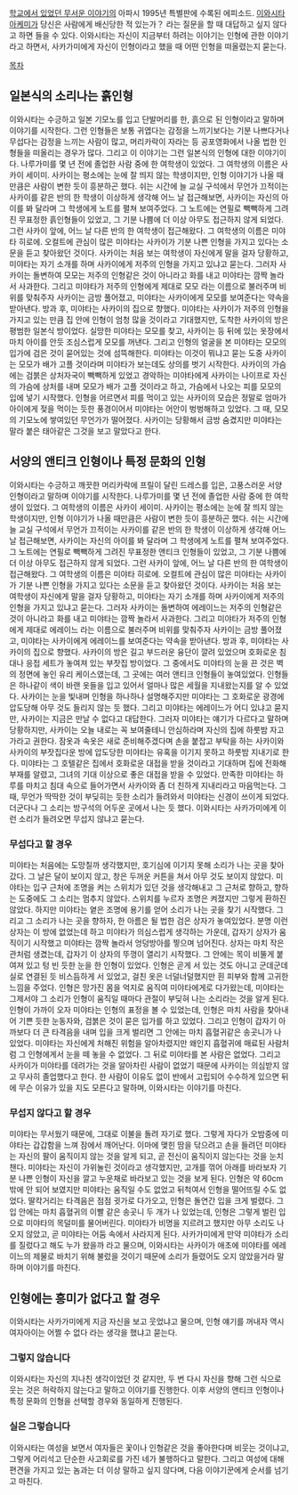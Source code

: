 [[학교에서 있었던 무서운 이야기]]의 아파시 1995년 특별판에 수록된 에피소드. [[이와시타 아케미]]가 당신은 사람에게 배신당한 적 있는가？ 라는 질문을 할 때 대답하고 싶지 않다고 하면 들을 수 있다. 이와시타는 자신이 지금부터 하려는 이야기는 인형에 관한 이야기라고 하면서, 사카가미에게 자신이 인형이라고 했을 때 어떤 인형을 떠올렸는지 묻는다.

[[목차]]
== 일본식의 소리나는 흙인형 ==
이와시타는 수긍하고 일본 기모노를 입고 단발머리를 한, 흙으로 된 인형이라고 말하며 이야기를 시작한다. 그런 인형들은 보통 귀엽다는 감정을 느끼기보다는 기분 나쁘다거나 무섭다는 감정을 느끼는 사람이 많고, 머리카락이 자라는 등 공포영화에서 나올 법한 인형들을 떠올리는 경우가 많다. 그리고 이 이야기는 그런 일본식의 인형에 대한 이야기이다. 나루가미를 몇 년 전에 졸업한 사람 중에 한 여학생이 있었다. 그 여학생의 이름은 사카이 세이미. 사카이는 평소에는 눈에 잘 띄지 않는 학생이지만, 인형 이야기가 나올 때만큼은 사람이 변한 듯이 흥분하곤 했다. 쉬는 시간에 늘 교실 구석에서 무언가 끄적이는 사카이를 같은 반의 한 학생이 이상하게 생각해 어느 날 접근해보면, 사카이는 자신의 아이를 봐 달라며 그 학생에게 노트를 펼쳐 보여주었다. 그 노트에는 연필로 빽빽하게 그려진 무표정한 흙인형들이 있었고, 그 기분 나쁨에 더 이상 아무도 접근하지 않게 되었다. 그런 사카이 앞에, 어느 날 다른 반의 한 여학생이 접근해왔다. 그 여학생의 이름은 미야타 히로에. 오컬트에 관심이 많은 미야타는 사카이가 기분 나쁜 인형을 가지고 있다는 소문을 듣고 찾아왔던 것이다. 사카이는 처음 보는 여학생이 자신에게 말을 걸자 당황하고, 미야타는 자기 소개를 하며 사카이에게 저주의 인형을 가지고 있냐고 묻는다. 그러자 사카이는 돌변하여 모모는 저주의 인형같은 것이 아니라고 화를 내고 미야타는 깜짝 놀라서 사과한다. 그리고 미야타가 저주의 인형에게 제대로 모모 라는 이름으로 불러주며 비위를 맞춰주자 사카이는 금방 풀어졌고, 미야타는 사카이에게 모모를 보여준다는 약속을 받아낸다. 방과 후, 미야타는 사카이의 집으로 향했다. 미야타는 사카이가 저주의 인형을 가지고 있는 만큼 집 안에 인형이 엄청 많을 것이라고 기대했지만, 도착한 사카이의 방은 평범한 일본식 방이었다. 실망한 미야타는 모모를 찾고, 사카이는 등 뒤에 있는 옷장에서 마치 아이를 안듯 조심스럽게 모모를 꺼낸다. 그리고 인형의 얼굴을 본 미야타는 모모의 입가에 검은 것이 묻어있는 것에 섬뜩해한다. 미야타는 이것이 뭐냐고 묻는 도중 사카이는 모모가 배가 고플 것이라며 미야타가 보는데도 상의를 벗기 시작한다. 사카이의 가슴에는 검붉은 상처자국이 빽빽하게 있었고 경악하는 미야타에게 사카이는 나이프로 자신의 가슴에 상처를 내며 모모가 배가 고플 것이라고 하고, 가슴에서 나오는 피를 모모의 입에 넣기 시작했다. 인형을 어르면서 피를 먹이고 있는 사카이의 모습은 정말로 엄마가 아이에게 젖을 먹이는 듯한 풍경이어서 미야타는 어안이 벙벙해하고 있었다. 그 때, 모모의 기모노에 쌓여있던 무언가가 떨어졌다. 사카이는 당황해서 금방 숨겼지만 미야타는 말라 붙은 태아같은 그것을 보고 말았다고 한다.

== 서양의 앤티크 인형이나 특정 문화의 인형 ==
이와시타는 수긍하고 깨끗한 머리카락에 프릴이 달린 드레스를 입은, 고풍스러운 서양 인형이라고 말하며 이야기를 시작한다. 나루가미를 몇 년 전에 졸업한 사람 중에 한 여학생이 있었다. 그 여학생의 이름은 사카이 세이미. 사카이는 평소에는 눈에 잘 띄지 않는 학생이지만, 인형 이야기가 나올 때만큼은 사람이 변한 듯이 흥분하곤 했다. 쉬는 시간에 늘 교실 구석에서 무언가 끄적이는 사카이를 같은 반의 한 학생이 이상하게 생각해 어느 날 접근해보면, 사카이는 자신의 아이를 봐 달라며 그 학생에게 노트를 펼쳐 보여주었다. 그 노트에는 연필로 빽빽하게 그려진 무표정한 앤티크 인형들이 있었고, 그 기분 나쁨에 더 이상 아무도 접근하지 않게 되었다. 그런 사카이 앞에, 어느 날 다른 반의 한 여학생이 접근해왔다. 그 여학생의 이름은 미야타 히로에. 오컬트에 관심이 많은 미야타는 사카이가 기분 나쁜 인형을 가지고 있다는 소문을 듣고 찾아왔던 것이다. 사카이는 처음 보는 여학생이 자신에게 말을 걸자 당황하고, 미야타는 자기 소개를 하며 사카이에게 저주의 인형을 가지고 있냐고 묻는다. 그러자 사카이는 돌변하여 에레이느는 저주의 인형같은 것이 아니라고 화를 내고 미야타는 깜짝 놀라서 사과한다. 그리고 미야타가 저주의 인형에게 제대로 에레이느 라는 이름으로 불러주며 비위를 맞춰주자 사카이는 금방 풀어졌고, 미야타는 사카이에게 에레이느를 보여준다는 약속을 받아낸다. 방과 후, 미야타는 사카이의 집으로 향했다. 사카이의 방은 길고 부드러운 융단이 깔려 있었으며 호화로운 침대나 응접 세트가 놓여져 있는 부잣집 방이었다. 그 중에서도 미야타의 눈을 끈 것은 벽의 정면에 놓인 유리 케이스였는데, 그 곳에는 여러 앤티크 인형들이 놓여있었다. 인형들은 하나같이 색이 바랜 옷들을 입고 있어서 얼마나 많은 세월을 지내왔는지를 알 수 있었다. 사카이는 눈을 빛내며 인형을 하나하나 설명해주지만 미야타는 그 호화로운 광경에 압도당해 아무 것도 들리지 않는 듯 했다. 그리고 미야타는 에레이느가 어디 있냐고 묻지만, 사카이는 지금은 만날 수 없다고 대답한다. 그러자 미야타는 얘기가 다르다고 말하며 당황하지만, 사카이는 오늘 내로는 꼭 보여줄테니 안심하라며 자신의 집에 하룻밤 자고 가라고 권한다. 잠옷과 속옷은 새로 준비해주겠다며 손을 붙잡고 부탁을 하는 사카이와 사카이의 부잣집다운 방에 압도당한 미야타는 유혹을 이기지 못하고 하룻밤 지내기로 한다. 미야타는 그 호텔같은 집에서 호화로운 대접을 받을 것이라고 기대하며 집에 전화해 부재를 알렸고, 그녀의 기대 이상으로 좋은 대접을 받을 수 있었다. 만족한 미야타는 하루를 마치고 침대 속으로 들어가면서 사카이와 좀 더 친하게 지내리라고 마음먹는다. 그 때, 무언가 딱딱한 것이 부딪히는 듯한 소리가 들려와서 미야타는 신경이 쓰이게 되었다. 더군다나 그 소리는 방구석의 어두운 곳에서 나는 듯 했다. 이와시타는 사카가미에게 이런 소리가 들려오면 무섭지 않냐고 묻는다.

=== 무섭다고 할 경우 ===
미야타는 처음에는 도망칠까 생각했지만, 호기심에 이기지 못해 소리가 나는 곳을 찾아갔다. 그 날은 달이 보이지 않고, 창은 두꺼운 커튼을 쳐서 아무 것도 보이지 않았다. 미야타는 입구 근처에 조명을 켜는 스위치가 있던 것을 생각해내고 그 근처로 향하고, 향하는 도중에도 그 소리는 멈추지 않았다. 스위치를 누르자 조명은 켜졌지만 그렇게 환하진 않았다. 하지만 미야타는 옅은 조명에 용기를 얻어 소리가 나는 곳을 찾기 시작했다. 그리고 그 소리가 나는 곳을 향하자, 한 아름은 될 법한 검은 상자가 놓여있었다. 분명 이런 상자는 이 방에 없었는데 하고 미야타가 의심스럽게 생각하는 가운데, 갑자기 상자가 움직이기 시작했고 미야타는 깜짝 놀라서 엉덩방아를 찧으며 넘어진다. 상자는 마치 작은 관처럼 생겼는데, 갑자기 이 상자의 뚜껑이 열리기 시작했다. 그 안에는 목이 비뚤게 붙여져 있고 텅 빈 듯한 눈을 한 인형이 있었다. 인형은 곧게 서 있는 것도 아니고 군데군데 실로 연결된 듯 비스듬하게 서 있었고, 걸친 옷은 너덜너덜했지만 흰 피부와 함께 고귀한 느낌을 주었다. 인형은 망가진 몸을 억지로 움직여 미야타에게로 다가왔는데, 미야타는 그제서야 그 소리가 인형이 움직일 때마다 관절이 부딪혀 나는 소리라는 것을 알게 된다. 인형이 가까이 오자 미야타는 인형의 표정을 볼 수 있었는데, 인형은 마치 사람을 찾아내어 기쁜 듯한 눈동자와, 검붉은 것이 묻은 입가를 하고 있었다. 그리고 인형이 갑자기 아까보다 더 큰 타격음을 내며 입을 크게 벌리면 그 안에는 마치 흡혈귀같은 송곳니가 나 있었다. 미야타는 자신에게 처해진 위험을 알아차렸지만 왜인지 흡혈귀에 매료된 사람처럼 그 인형에게서 눈을 떼 놓을 수 없었다. 그 뒤로 미야타를 본 사람은 없었다. 그리고 사카이가 미야타를 데려가는 것을 알아차린 사람이 없었기 때문에 사카이는 의심받지 않고 무사히 졸업했다고 한다. 한 사람이 이유도 없이 반에서 고립되어 수수하게 있으면 뒤에 무슨 이유가 있을 지도 모른다고 말하며, 이와시타는 이야기를 마친다.

=== 무섭지 않다고 할 경우 ===
미야타는 무서웠기 때문에, 그대로 이불을 돌려 자기로 했다. 그렇게 자다가 오밤중에 미야타는 갑갑함을 느껴 잠에서 깨어난다. 이마에 맺힌 땀을 닦으려고 손을 들려던 미야타는 자신의 팔이 움직이지 않는 것을 알게 되고, 곧 전신이 움직이지 않는다는 것을 눈치챈다. 미야타는 자신이 가위눌린 것이라고 생각했지만, 고개를 꺾어 아래를 바라보자 기분 나쁜 인형이 자신을 깔고 누운채로 바라보고 있는 것을 보게 된다. 인형은 약 60cm밖에 안 되어 보였지만 미야타는 움직일 수도 없었고 뒤척여서 인형을 떨어뜨릴 수도 없었다. 딸칵거리는 타격음은 점점 귓가로 다가오고, 인형은 돌연간 입을 크게 벌렸다. 그 입 안에는 마치 흡혈귀의 이빨 같은 송곳니 두 개가 나 있었는데, 인형은 그렇게 벌린 입으로 미야타의 목덜미를 물어버린다. 미야타가 비명을 지르려고 했지만 아무 소리도 나오지 않았고, 곧 미야타는 어둠 속에서 사라지게 된다. 사카가미에게 만약 미야타가 소리를 질렀다고 해도 누가 왔을까 라고 물으며, 이와시타는 사카이가 애초에 미야타를 에레이느의 제물로 바치기 위해 불렀을 것이기 때문에 소리가 들렸어도 오지 않았을거라 말하며 이야기를 마친다.

== 인형에는 흥미가 없다고 할 경우 ==
이와시타는 사카가미에게 지금 자신을 보고 웃었냐고 물으며, 인형 얘기를 꺼내자 역시 여자아이는 어쩔 수 없다 라는 생각을 했냐고 묻는다.

=== 그렇지 않습니다 ===
이와시타는 자신의 지나친 생각이었던 것 같지만, 두 번 다시 자신을 향해 그런 식으로 웃는 것은 허락하지 않는다고 말하고 이야기를 진행한다. 이후 서양의 앤티크 인형이나 특정 문화의 인형을 선택할 경우와 동일하게 진행된다.

=== 실은 그렇습니다 ===
이와시타는 여성을 보면서 여자들은 꽃이나 인형같은 것을 좋아한다며 비웃는 것이냐고, 그렇게 어리석고 단순한 사고회로를 가진 네가 불행하다고 말한다. 그리고 여성에 대해 편견을 가지고 있는 놈과는 더 이상 말하고 싶지 않다며, 다음 이야기꾼에게 순서를 넘기고 마친다.
